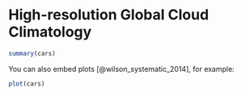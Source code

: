 High-resolution Global Cloud Climatology
========================================================


```r
summary(cars)
```

You can also embed plots  [@wilson_systematic_2014], for example:

```r
plot(cars)
```
